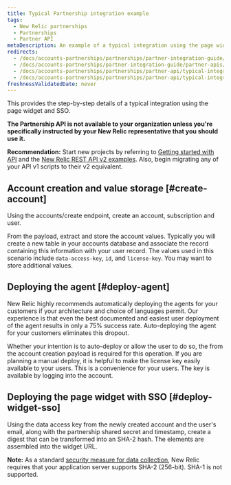 ```yaml
---
title: Typical Partnership integration example
tags:
  - New Relic partnerships
  - Partnerships
  - Partner API
metaDescription: An example of a typical integration using the page widget and SSO for New Relic partner accounts.
redirects:
  - /docs/accounts-partnerships/partnerships/partner-integration-guide/putting-it-all-together
  - /docs/accounts-partnerships/partner-integration-guide/partner-apis/putting-it-all-together
  - /docs/accounts-partnerships/partnerships/partner-api/typical-integration-example-v1
  - /docs/accounts-partnerships/partnerships/partner-api/typical-integration-example
freshnessValidatedDate: never
---
```


This provides the step-by-step details of a typical integration using the page widget and SSO.

<DoNotTranslate>**The Partnership API is not available to your organization unless you're specifically instructed by your New Relic representative that you should use it.**</DoNotTranslate>

<DoNotTranslate>**Recommendation:**</DoNotTranslate> Start new projects by referring to [Getting started with API](/docs/apm/apis/requirements/new-relic-rest-api-v2-getting-started) and the [New Relic REST API v2 examples](/docs/apis/rest-api-v2). Also, begin migrating any of your API v1 scripts to their v2 equivalent.

## Account creation and value storage [#create-account]

Using the accounts/create endpoint, create an account, subscription and user.

From the payload, extract and store the account values. Typically you will create a new table in your accounts database and associate the record containing this information with your user record. The values used in this scenario include `data-access-key`, `id`, and `license-key`. You may want to store additional values.

## Deploying the agent [#deploy-agent]

New Relic highly recommends automatically deploying the agents for your customers if your architecture and choice of languages permit. Our experience is that even the best documented and easiest user deployment of the agent results in only a 75% success rate. Auto-deploying the agent for your customers eliminates this dropout.

Whether your intention is to auto-deploy or allow the user to do so, the <InlinePopover type="licenseKey" /> from the account creation payload is required for this operation. If you are planning a manual deploy, it is helpful to make the license key easily available to your users. This is a convenience for your users. The key is available by logging into the account.

## Deploying the page widget with SSO [#deploy-widget-sso]

Using the data access key from the newly created account and the user's email, along with the partnership shared secret and timestamp, create a digest that can be transformed into an SHA-2 hash. The elements are assembled into the widget URL.

<DoNotTranslate>**Note:**</DoNotTranslate> As a standard [security measure for data collection](/docs/accounts-partnerships/accounts/security/data-security), New Relic requires that your application server supports SHA-2 (256-bit). SHA-1 is not supported.
